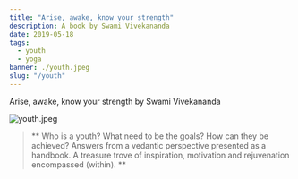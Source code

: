 ---
title: "Arise, awake, know your strength"
description: A book by Swami Vivekananda
date: 2019-05-18
tags:
  - youth
  - yoga
banner: ./youth.jpeg
slug: "/youth"
---

Arise, awake, know your strength by Swami Vivekananda

![youth.jpeg](youth.jpeg)

> ** Who is a youth? What need to be the goals? How can they be achieved? Answers from a vedantic perspective presented as a handbook. A treasure trove of inspiration, motivation and rejuvenation encompassed (within). **